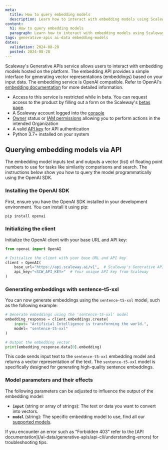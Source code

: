 ```yaml
---
meta:
  title: How to query embedding models
  description: Learn how to interact with embedding models using Scaleway's Generative APIs service.
content:
  h1: How to query embedding models
  paragraph: Learn how to interact with embedding models using Scaleway's Generative APIs service.
tags: generative-apis ai-data embedding-models
dates:
  validation: 2024-08-28
  posted: 2024-08-28
---
```



Scaleway's Generative APIs service allows users to interact with embedding models hosted on the platform.
The embedding API provides a simple interface for generating vector representations (embeddings) based on your input data. 
The embedding service is OpenAI compatible. Refer to OpenAI's [embedding documentation](https://platform.openai.com/docs/api-reference/embeddings) for more detailed information. 

<Macro id="requirements" />

- Access to this service is restricted while in beta. You can request access to the product by filling out a form on the Scaleway's [betas page](https://www.scaleway.com/en/betas/#generative-api).
- A Scaleway account logged into the [console](https://console.scaleway.com)
- [Owner](/identity-and-access-management/iam/concepts/#owner) status or [IAM permissions](/identity-and-access-management/iam/concepts/#permission) allowing you to perform actions in the intended Organization
- A valid [API key](/identity-and-access-management/iam/how-to/create-api-keys/) for API authentication
- Python 3.7+ installed on your system

## Querying embedding models via API

The embedding model inputs text and outputs a vector (list) of floating point numbers to use for tasks like similarity comparisons and search.
The instructions below show you how to query the model programmatically using the OpenAI SDK.

### Installing the OpenAI SDK

First, ensure you have the OpenAI SDK installed in your development environment. You can install it using pip:

```bash
pip install openai
```

### Initializing the client

Initialize the OpenAI client with your base URL and API key:

```python
from openai import OpenAI

# Initialize the client with your base URL and API key
client = OpenAI(
    base_url="https://api.scaleway.ai/v1",  # Scaleway's Generative APIs service URL
    api_key="<SCW_API_KEY>"  # Your unique API key from Scaleway
)
```

### Generating embeddings with sentence-t5-xxl

You can now generate embeddings using the `sentence-t5-xxl` model, such as the following example:

```python
# Generate embeddings using the 'sentence-t5-xxl' model
embedding_response = client.embeddings.create(
    input= "Artificial Intelligence is transforming the world.",
    model= "sentence-t5-xxl"
)

# Output the embedding vector
print(embedding_response.data[0].embedding)
```

This code sends input text to the `sentence-t5-xxl` embedding model and returns a vector representation of the text. The `sentence-t5-xxl` model is specifically designed for generating high-quality sentence embeddings.

### Model parameters and their effects

The following parameters can be adjusted to influence the output of the embedding model:

- **`input`** (string or array of strings): The text or data you want to convert into vectors.
- **`model`** (string): The specific embedding model to use, find all our [supported models](/ai-data/generative-apis/reference-content/supported-models).

<Message type="warning">
 If you encounter an error such as "Forbidden 403" refer to the [API documentation](/ai-data/generative-apis/api-cli/understanding-errors) for troubleshooting tips.
</Message>
